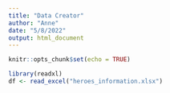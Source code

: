 ```yaml
---
title: "Data Creator"
author: "Anne"
date: "5/8/2022"
output: html_document
---
```


```r
knitr::opts_chunk$set(echo = TRUE)
```


```r
library(readxl)
df <- read_excel("heroes_information.xlsx")
```



